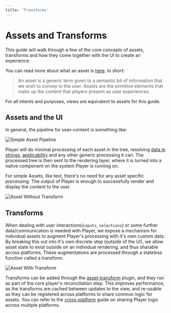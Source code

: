 ```yaml
---
title: 'Transforms'
---
```


# Assets and Transforms

This guide will walk through a few of the core concepts of assets, transforms and how they come together with the UI to create an experience.

You can read more about what an asset is [here](../content/assets-views). In short:

> An asset is a generic term given to a semantic bit of information that we wish to convey to the user. Assets are the primitive elements that make up the content that players present as user experiences.

For all intents and purposes, views are equivalent to assets for this guide.

## Assets and the UI

In general, the pipeline for user-content is something like:

![Simple Asset Pipeline](/simple-diagram-asset.png?darkModeInvert)

Player will do minimal processing of each asset in the tree, resolving [data in strings](../content/data-and-expressions), [applicability](../content/assets-views#applicability) and any other generic processing it can. The processed tree is then sent to the rendering layer, where it is turned into a native component on the system Player is running on.

For simple Assets, like text, there's no need for any asset specific processing. The output of Player is enough to successfully render and display the content to the user.

![Asset Without Transform](/no-transform.png?darkModeInvert)

## Transforms

When dealing with user interactions(`inputs`, `selections`) or some further data/communication is needed with Player, we expose a mechanism for individual assets to augment Player's processing with it's own custom data. By breaking this out into it's own discrete step (outside of the UI), we allow asset state to exist outside on an individual rendering, and thus sharable across platforms. These augmentations are processed through a stateless function called a transform.

![Asset With Transform](/pipeline-with-transform.png?darkModeInvert)

Transforms can be added through the [asset-transform](../plugins/asset-transform) plugin, and they run as part of the core player's reconciliation step. This improves performance, as the transforms are cached between updates to the view, and re-usable as they can be registered across platforms to share common logic for assets. You can refer to the [cross-platform](./cross-platform) guide on sharing Player logic across multiple platforms.
